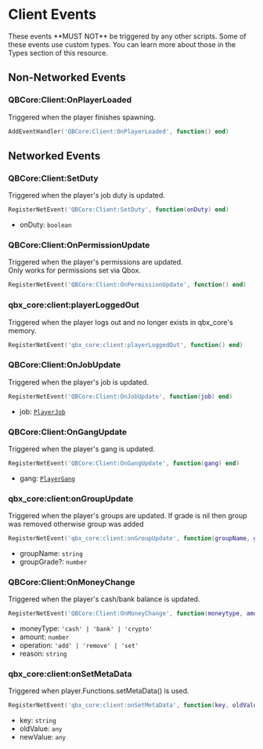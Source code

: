 
# Client Events

<Callout type="warning">
  These events **MUST NOT** be triggered by any other scripts.
</Callout>

<Callout type='info'>
  Some of these events use custom types.
  You can learn more about those in the Types section of this resource.
</Callout>

## Non-Networked Events

### QBCore:Client:OnPlayerLoaded

Triggered when the player finishes spawning.

```lua
AddEventHandler('QBCore:Client:OnPlayerLoaded', function() end)
```

## Networked Events

### QBCore:Client:SetDuty

Triggered when the player's job duty is updated.

```lua
RegisterNetEvent('QBCore:Client:SetDuty', function(onDuty) end)
```

- onDuty: `boolean`

### QBCore:Client:OnPermissionUpdate

Triggered when the player's permissions are updated. \
Only works for permissions set via Qbox.

```lua
RegisterNetEvent('QBCore:Client:OnPermissionUpdate', function() end)
```

### qbx_core:client:playerLoggedOut

Triggered when the player logs out and no longer exists in qbx_core's memory.

```lua
RegisterNetEvent('qbx_core:client:playerLoggedOut', function() end)
```

### QBCore:Client:OnJobUpdate

Triggered when the player's job is updated.

```lua
RegisterNetEvent('QBCore:Client:OnJobUpdate', function(job) end)
```

- job: [`PlayerJob`](../types/player.mdx#playerjob)

### QBCore:Client:OnGangUpdate

Triggered when the player's gang is updated.

```lua
RegisterNetEvent('QBCore:Client:OnGangUpdate', function(gang) end)
```

- gang: [`PlayerGang`](../types/player.mdx#playergang)

### qbx_core:client:onGroupUpdate

Triggered when the player's groups are updated. If grade is nil then group was removed otherwise group was added

```lua
RegisterNetEvent('qbx_core:client:onGroupUpdate', function(groupName, groupGrade) end)
```

- groupName: `string`
- groupGrade?: `number`

### QBCore:Client:OnMoneyChange

Triggered when the player's cash/bank balance is updated.

```lua
RegisterNetEvent('QBCore:Client:OnMoneyChange', function(moneytype, amount, operation, reason) end)
```

- moneyType: `'cash' | 'bank' | 'crypto'`
- amount: `number`
- operation: `'add' | 'remove' | 'set'`
- reason: `string`

### qbx_core:client:onSetMetaData

Triggered when player.Functions.setMetaData() is used.

```lua
RegisterNetEvent('qbx_core:client:onSetMetaData', function(key, oldValue, newValue) end)
```

- key: `string`
- oldValue: `any`
- newValue: `any`

